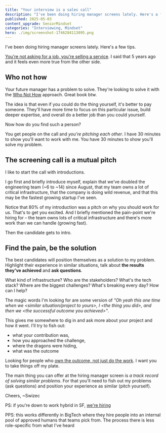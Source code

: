 ```yaml
---
title: "Your interview is a sales call"
description: "I've been doing hiring manager screens lately. Here's a few tips."
published: 2025-05-03
content_upgrade: SeniorMindset
categories: "Interviewing, Mindset"
hero: ./img/screenshot-1746284113095.png
---
```


I've been doing hiring manager screens lately. Here's a few tips.

[You're not asking for a job, you're selling a service](https://swizec.com/blog/youre-not-asking-for-a-job-youre-selling-a-service/). I said that 5 years ago and it feels even more true from the other side.

## Who not how

Your future manager has a problem to solve. They're looking to solve it with the [Who Not How](https://whonothow.com) approach. Great book btw.

The idea is that even if you could do the thing yourself, it's better to pay someone. They'll have more time to focus on this particular issue, build deeper expertise, and overall do a better job than you could yourself.

Now how do you find such a person?

You get people on the call and _you're pitching each other_. I have 30 minutes to show you'll want to work with me. You have 30 minutes to show you'll solve my problem.

## The screening call is a mutual pitch

I like to start the call with introductions.

I go first and briefly introduce myself, explain that we've doubled the engineering team (~6 to ~14) since August, that my team owns a lot of critical infrastructure, that the company is doing wild revenue, and that this may be the fastest growing startup I've seen.

Notice that 80% of my introduction was a pitch on why you should work for us. That's to get you excited. And I briefly mentioned the pain-point we're hiring for – the team owns lots of critical infrastructure and there's more work than we can handle (growing fast).

Then the candidate gets to intro.

## Find the pain, be the solution

The best candidates will position themselves as a solution to my problem. Highlight their experience in similar situations, talk about **the results they've achieved** and **ask questions**.

What kind of infrastructure? Who are the stakeholders? What's the tech stack? Where are the biggest challenges? What's breaking every day? How can I help?

The magic words I'm looking for are some version of _"Oh yeah this one time when we <similar situation/project to yours\>, I <the thing you did\>, and then we <the successful outcome you achieved\>"_.

This gives me somewhere to dig in and ask more about your project and how it went. I'll try to fish out:

- what your contribution was,
- how you approached the challenge,
- where the dragons were hiding,
- what was the outcome

Looking for people who [own the outcome, not just do the work](https://swizec.com/blog/own-the-outcome-not-the-work/). I want you to take things off my plate.

The main thing you can offer at the hiring manager screen is _a track record of solving similar problems_. For that you'll need to fish out my problems (ask questions) and position your experience as similar (pitch yourself).

Cheers,
~Swizec

PS: if you're down to work hybrid in SF, [we're hiring](https://plasmidsaurus.com/careers)

PPS: this works differently in BigTech where they hire people into an internal pool of approved humans that teams pick from. The process there is less role-specific from what I've heard
